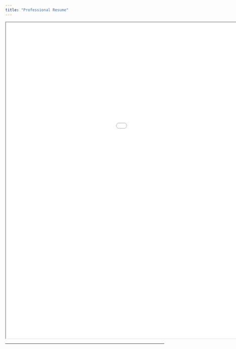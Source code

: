 ```yaml
---
title: "Professional Resume"
---
```


<iframe 
  width="1300" 
  height="1000" 
  src="images/Alaa Alghwiri Resume.pdf">
</iframe>
---

